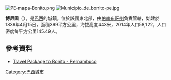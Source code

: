 [[Image:PE-mapa-Bonito.png|thumb]]
[[Image:Municipio_de_bonito-pe.jpg|thumb]]

'''博尼圖'''（{{lang-pt|Bonito}}），是[[巴西|巴西]]的城鎮，位於該國東北部，由[[伯南布哥州|伯南布哥州]]負責管轄，始建於1839年4月15日，面積399平方公里，海拔高度443米，2014年人口58,122，人口密度每平方公里145.49人。

==參考資料==
* [http://www.viajebem.tur.br Travel Package to Bonito - Pernambuco] {{Wayback|url=http://www.viajebem.tur.br/ |date=20210126144018 }}

{{coord|08|28|12|S|35|43|44|W|source:ptwiki_region:BR_scale:75000_type:city|display=title}}

{{Brazil-geo-stub}}
[[Category:巴西城市|Category:巴西城市]]